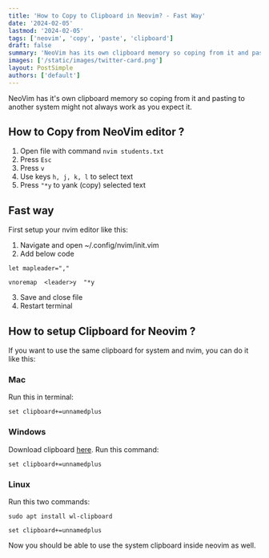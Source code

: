 ```yaml
---
title: 'How to Copy to Clipboard in Neovim? - Fast Way'
date: '2024-02-05'
lastmod: '2024-02-05'
tags: ['neovim', 'copy', 'paste', 'clipboard']
draft: false
summary: 'NeoVim has its own clipboard memory so coping from it and pasting to another system might not always work as you expect it.'
images: ['/static/images/twitter-card.png']
layout: PostSimple
authors: ['default']
---
```


NeoVim has it's own clipboard memory so coping from it and pasting to another system might not always work as you expect it.

## How to Copy from NeoVim editor ?

1. Open file with command `nvim students.txt`
2. Press `Esc`
3. Press `v`
4. Use keys `h, j, k, l` to select text
5. Press `"*y` to yank (copy) selected text

## Fast way

First setup your nvim editor like this:

1. Navigate and open ~/.config/nvim/init.vim
2. Add below code

```
let mapleader=","

vnoremap  <leader>y  "*y
```

3. Save and close file
4. Restart terminal

## How to setup Clipboard for Neovim ?

If you want to use the same clipboard for system and nvim, you can do it like this:

### Mac

Run this in terminal:

```
set clipboard+=unnamedplus
```

### Windows

Download clipboard [here](https://github.com/equalsraf/win32yank).
Run this command:

```
set clipboard+=unnamedplus
```

### Linux

Run this two commands:

```
sudo apt install wl-clipboard
```

```
set clipboard+=unnamedplus
```

Now you should be able to use the system clipboard inside neovim as well.
